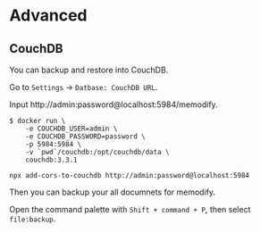 # Advanced
## CouchDB
You can backup and restore into CouchDB.

Go to `Settings` -> `Datbase: CouchDB URL`.

Input http://admin:password@localhost:5984/memodify.

```
$ docker run \
    -e COUCHDB_USER=admin \
    -e COUCHDB_PASSWORD=password \
    -p 5984:5984 \
    -v `pwd`/couchdb:/opt/couchdb/data \
    couchdb:3.3.1
```
```
npx add-cors-to-couchdb http://admin:password@localhost:5984
```

Then you can backup your all documnets for memodify.

Open the command palette with `Shift + command + P`, then select `file:backup`.